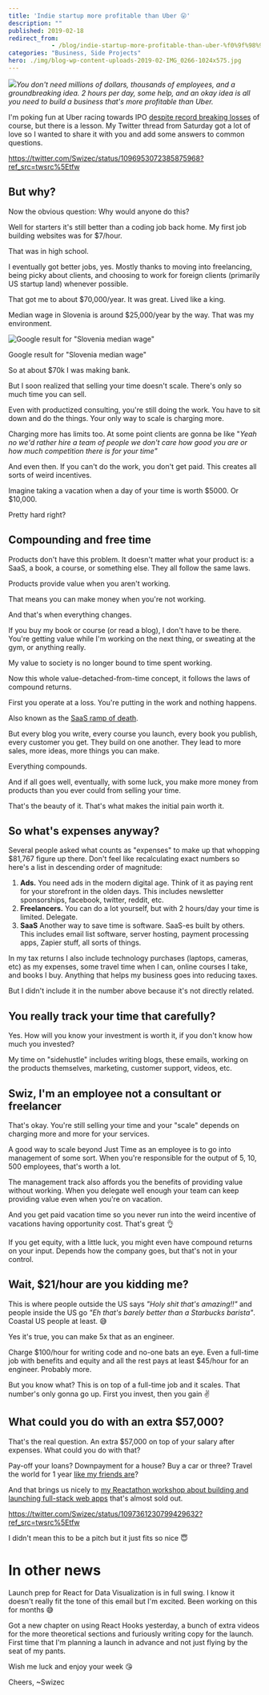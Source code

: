 ```yaml
---
title: 'Indie startup more profitable than Uber 😛'
description: ""
published: 2019-02-18
redirect_from: 
            - /blog/indie-startup-more-profitable-than-uber-%f0%9f%98%9b/swizec/8947
categories: "Business, Side Projects"
hero: ./img/blog-wp-content-uploads-2019-02-IMG_0266-1024x575.jpg
---
```

![](./img/blog-wp-content-uploads-2019-02-IMG_0266-1024x575.jpg)_You don&#x27;t need millions of dollars, thousands of employees, and a groundbreaking idea. 2 hours per day, some help, and an okay idea is all you need to build a business that&#x27;s more profitable than Uber._

I&#x27;m poking fun at Uber racing towards IPO [despite record breaking losses](https://www.bloomberg.com/news/articles/2019-02-15/uber-results-show-revenue-growth-slows-amid-persistent-losses) of course, but there is a lesson. My Twitter thread from Saturday got a lot of love so I wanted to share it with you and add some answers to common questions.

https://twitter.com/Swizec/status/1096953072385875968?ref_src=twsrc%5Etfw

## But why?

Now the obvious question: Why would anyone do this?

Well for starters it&#x27;s still better than a coding job back home. My first job building websites was for \$7/hour.

That was in high school.

I eventually got better jobs, yes. Mostly thanks to moving into freelancing, being picky about clients, and choosing to work for foreign clients (primarily US startup land) whenever possible.

That got me to about \$70,000/year. It was great. Lived like a king.

Median wage in Slovenia is around \$25,000/year by the way. That was my environment.

![Google result for "Slovenia median wage"](./img/media-Dzkrr5KUcAErAzP.jpg)

Google result for &quot;Slovenia median wage&quot;

So at about \$70k I was making bank.

But I soon realized that selling your time doesn&#x27;t scale. There&#x27;s only so much time you can sell.

Even with productized consulting, you&#x27;re still doing the work. You have to sit down and do the things. Your only way to scale is charging more.

Charging more has limits too. At some point clients are gonna be like &quot;_Yeah no we&#x27;d rather hire a team of people we don&#x27;t care how good you are or how much competition there is for your time&quot;_

And even then. If you can&#x27;t do the work, you don&#x27;t get paid. This creates all sorts of weird incentives.

Imagine taking a vacation when a day of your time is worth $5000. Or $10,000.

Pretty hard right?

## Compounding and free time

Products don&#x27;t have this problem. It doesn&#x27;t matter what your product is: a SaaS, a book, a course, or something else. They all follow the same laws.

Products provide value when you aren&#x27;t working.

That means you can make money when you&#x27;re not working.

And that&#x27;s when everything changes.

If you buy my book or course (or read a blog), I don&#x27;t have to be there. You&#x27;re getting value while I&#x27;m working on the next thing, or sweating at the gym, or anything really.

My value to society is no longer bound to time spent working.

Now this whole value-detached-from-time concept, it follows the laws of compound returns.

First you operate at a loss. You&#x27;re putting in the work and nothing happens.

Also known as the [SaaS ramp of death](https://baremetrics.com/blog/long-slow-saas-ramp-of-death).

But every blog you write, every course you launch, every book you publish, every customer you get. They build on one another. They lead to more sales, more ideas, more things you can make.

Everything compounds.

And if all goes well, eventually, with some luck, you make more money from products than you ever could from selling your time.

That&#x27;s the beauty of it. That&#x27;s what makes the initial pain worth it.

## So what&#x27;s expenses anyway?

Several people asked what counts as &quot;expenses&quot; to make up that whopping \$81,767 figure up there. Don&#x27;t feel like recalculating exact numbers so here&#x27;s a list in descending order of magnitude:

1. **Ads.** You need ads in the modern digital age. Think of it as paying rent for your storefront in the olden days. This includes newsletter sponsorships, facebook, twitter, reddit, etc.
2. **Freelancers.** You can do a lot yourself, but with 2 hours/day your time is limited. Delegate.
3. **SaaS** Another way to save time is software. SaaS-es built by others. This includes email list software, server hosting, payment processing apps, Zapier stuff, all sorts of things.

In my tax returns I also include technology purchases (laptops, cameras, etc) as my expenses, some travel time when I can, online courses I take, and books I buy. Anything that helps my business goes into reducing taxes.

But I didn&#x27;t include it in the number above because it&#x27;s not directly related.

## You really track your time that carefully?

Yes. How will you know your investment is worth it, if you don&#x27;t know how much you invested?

My time on &quot;sidehustle&quot; includes writing blogs, these emails, working on the products themselves, marketing, customer support, videos, etc.

## Swiz, I&#x27;m an employee not a consultant or freelancer

That&#x27;s okay. You&#x27;re still selling your time and your &quot;scale&quot; depends on charging more and more for your services.

A good way to scale beyond Just Time as an employee is to go into management of some sort. When you&#x27;re responsible for the output of 5, 10, 500 employees, that&#x27;s worth a lot.

The management track also affords you the benefits of providing value without working. When you delegate well enough your team can keep providing value even when you&#x27;re on vacation.

And you get paid vacation time so you never run into the weird incentive of vacations having opportunity cost. That&#x27;s great 👌

If you get equity, with a little luck, you might even have compound returns on your input. Depends how the company goes, but that&#x27;s not in your control.

## Wait, \$21/hour are you kidding me?

This is where people outside the US says _&quot;Holy shit that&#x27;s amazing!!&quot;_ and people inside the US go _&quot;Eh that&#x27;s barely better than a Starbucks barista&quot;_. Coastal US people at least. 😅

Yes it&#x27;s true, you can make 5x that as an engineer.

Charge $100/hour for writing code and no-one bats an eye. Even a full-time job with benefits and equity and all the rest pays at least $45/hour for an engineer. Probably more.

But you know what? This is on top of a full-time job and it scales. That number&#x27;s only gonna go up. First you invest, then you gain ✌️

## What could you do with an extra \$57,000?

That&#x27;s the real question. An extra \$57,000 on top of your salary after expenses. What could you do with that?

Pay-off your loans? Downpayment for a house? Buy a car or three? Travel the world for 1 year [like my friends are](https://www.instagram.com/wanderingadeux/)?

And that brings us nicely to [my Reactathon workshop about building and launching full-stack web apps](https://ti.to/real-world-react/modern-app-with-react-workshop) that&#x27;s almost sold out.

https://twitter.com/Swizec/status/1097361230799429632?ref_src=twsrc%5Etfw

I didn&#x27;t mean this to be a pitch but it just fits so nice 😇

# In other news

Launch prep for React for Data Visualization is in full swing. I know it doesn&#x27;t really fit the tone of this email but I&#x27;m excited. Been working on this for months 😅

Got a new chapter on using React Hooks yesterday, a bunch of extra videos for the more theoretical sections and furiously writing copy for the launch. First time that I&#x27;m planning a launch in advance and not just flying by the seat of my pants.

Wish me luck and enjoy your week 😘

Cheers, ~Swizec
